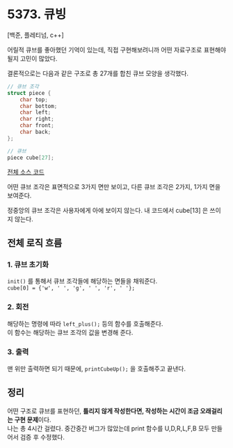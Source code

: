 
# 5373. 큐빙

[백준, 플레티넘, c++]

어릴적 큐브를 좋아했던 기억이 있는데, 직접 구현해보려니까 어떤 자료구조로 표현해야 될지 고민이 많았다.

결론적으로는 다음과 같은 구조로 총 <Purple>27개</Purple>를 합친 큐브 모양을 생각했다.



```c++
// 큐브 조각
struct piece {
    char top;
    char bottom;
    char left;
    char right;
    char front;
    char back;
};

// 큐브
piece cube[27];
```
[전체 소스 코드](https://www.acmicpc.net/source/81297256)

어떤 큐브 조각은 표면적으로 3가지 면만 보이고, 다른 큐브 조각은 2가지, 1가지 면을 보여준다.

정중앙의 큐브 조각은 사용자에게 아에 보이지 않는다. 내 코드에서 <Yellow>cube[13] 은 쓰이지 않는다.</Yellow>

## 전체 로직 흐름

### 1. 큐브 초기화
`init()` 를 통해서 큐브 조각들에 해당하는 면들을 채워준다.<br/>
`cube[0] = {'w', ' ', 'g', ' ', 'r', ' '};`

### 2. 회전
해당하는 명령에 따라 `left_plus();` 등의 함수를 호출해준다.<br/>
이 함수는 해당하는 큐브 조각의 값을 변경해 준다.

### 3. 출력
맨 위만 출력하면 되기 때문에, `printCubeUp();` 을 호출해주고 끝낸다.


## 정리
어떤 구조로 큐브를 표현하던, <Yellow>**틀리지 않게 작성한다면, 작성하는 시간이 조금 오래걸리는 구현 문제**</Yellow>이다.<br/>
나는 총 4시간 걸렸다. 중간중간 버그가 많았는데 print 함수를 U,D,R,L,F,B 모두 만들어서 검증 후 수정했다.